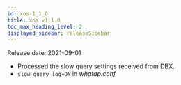 ```yaml
---
id: xos-1_1_0
title: xos v1.1.0
toc_max_heading_level: 2
displayed_sidebar: releaseSidebar
---
```


Release date: 2021-09-01

- Processed the slow query settings received from DBX.
- `slow_query_log=ON` in *whatap.conf*
